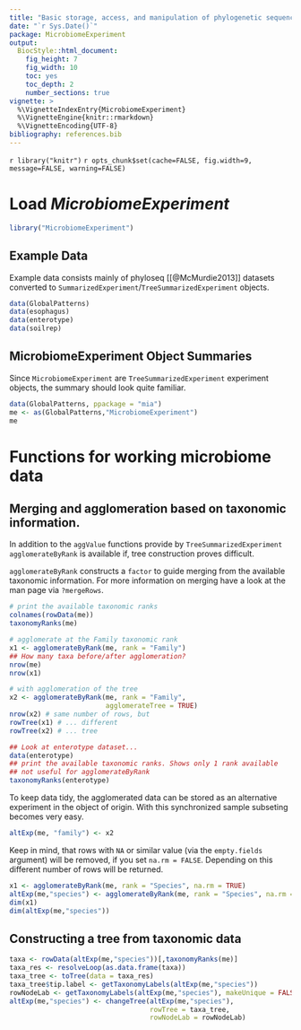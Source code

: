 ```yaml
---
title: "Basic storage, access, and manipulation of phylogenetic sequencing data with *MicrobiomeExperiment*"
date: "`r Sys.Date()`"
package: MicrobiomeExperiment
output:
  BiocStyle::html_document:
    fig_height: 7
    fig_width: 10
    toc: yes
    toc_depth: 2
    number_sections: true
vignette: >
  %\VignetteIndexEntry{MicrobiomeExperiment}
  %\VignetteEngine{knitr::rmarkdown}
  %\VignetteEncoding{UTF-8}
bibliography: references.bib
---
```

`r library("knitr")`
`r opts_chunk$set(cache=FALSE, fig.width=9, message=FALSE, warning=FALSE)`

# Load *MicrobiomeExperiment*

```r
library("MicrobiomeExperiment")
```

## Example Data

Example data consists mainly of phyloseq [[@McMurdie2013]] datasets converted to 
`SummarizedExperiment`/`TreeSummarizedExperiment` objects.

```r
data(GlobalPatterns)
data(esophagus)
data(enterotype)
data(soilrep) 
```

## MicrobiomeExperiment Object Summaries

Since `MicrobiomeExperiment` are `TreeSummarizedExperiment` experiment objects,
the summary should look quite familiar.

```r
data(GlobalPatterns, ppackage = "mia")
me <- as(GlobalPatterns,"MicrobiomeExperiment")
me
```

# Functions for working microbiome data

## Merging and agglomeration based on taxonomic information.

In addition to the `aggValue` functions provide by `TreeSummarizedExperiment`
`agglomerateByRank` is available if, tree construction proves difficult.

`agglomerateByRank` constructs a `factor` to guide merging from the available
taxonomic information. For more information on merging have a look at the man
page via `?mergeRows`.

```r
# print the available taxonomic ranks
colnames(rowData(me))
taxonomyRanks(me)

# agglomerate at the Family taxonomic rank
x1 <- agglomerateByRank(me, rank = "Family")
## How many taxa before/after agglomeration?
nrow(me)
nrow(x1)

# with agglomeration of the tree
x2 <- agglomerateByRank(me, rank = "Family",
                        agglomerateTree = TRUE)
nrow(x2) # same number of rows, but
rowTree(x1) # ... different
rowTree(x2) # ... tree

## Look at enterotype dataset...
data(enterotype)
## print the available taxonomic ranks. Shows only 1 rank available
## not useful for agglomerateByRank
taxonomyRanks(enterotype)
```

To keep data tidy, the agglomerated data can be stored as an alternative 
experiment in the object of origin. With this synchronized sample subseting
becomes very easy.

```r
altExp(me, "family") <- x2
```

Keep in mind, that rows with `NA` or similar value (via the 
`empty.fields` argument) will be removed, if you set `na.rm = FALSE`. Depending
on this different number of rows will be returned.

```r
x1 <- agglomerateByRank(me, rank = "Species", na.rm = TRUE)
altExp(me,"species") <- agglomerateByRank(me, rank = "Species", na.rm = FALSE)
dim(x1)
dim(altExp(me,"species"))
```

## Constructing a tree from taxonomic data

```r
taxa <- rowData(altExp(me,"species"))[,taxonomyRanks(me)]
taxa_res <- resolveLoop(as.data.frame(taxa))
taxa_tree <- toTree(data = taxa_res)
taxa_tree$tip.label <- getTaxonomyLabels(altExp(me,"species"))
rowNodeLab <- getTaxonomyLabels(altExp(me,"species"), makeUnique = FALSE)
altExp(me,"species") <- changeTree(altExp(me,"species"),
                                   rowTree = taxa_tree,
                                   rowNodeLab = rowNodeLab)
```
